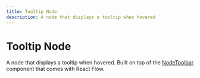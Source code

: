 ```yaml
---
title: Tooltip Node
description: A node that displays a tooltip when hovered
---
```




# Tooltip Node

A node that displays a tooltip when hovered. Built on top of the [NodeToolbar](/api-reference/components/node-toolbar) component that comes with React Flow.

<UiComponentViewer />
